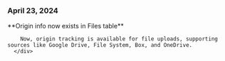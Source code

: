 ### April 23, 2024

<div style={{ display: "table", width: "auto" }}>

   <div style={{ display: "table-row", width: "auto" }}>
      <Snippet file="chips/spaces.mdx" />
      <div
        style={{
          float: "left",
          display: "table-column",
          paddingLeft: "30px",
          width: "calc(80% - 30px)",
        }}
      >
       **Origin info now exists in Files table**

        Now, origin tracking is available for file uploads, supporting sources like Google Drive, File System, Box, and OneDrive.
      </div>

  </div>
</div>
